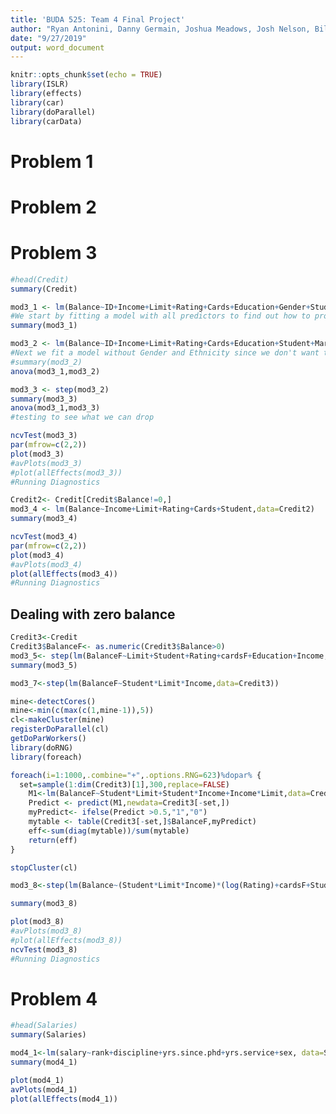 ```yaml
---
title: 'BUDA 525: Team 4 Final Project'
author: "Ryan Antonini, Danny Germain, Joshua Meadows, Josh Nelson, Bill Robertson"
date: "9/27/2019"
output: word_document
---
```


```r
knitr::opts_chunk$set(echo = TRUE)
library(ISLR)
library(effects)
library(car)
library(doParallel)
library(carData)
```

# Problem 1



# Problem 2



# Problem 3


```r
#head(Credit)
summary(Credit)
```

```r
mod3_1 <- lm(Balance~ID+Income+Limit+Rating+Cards+Education+Gender+Student+Married+Ethnicity,data=Credit)
#We start by fitting a model with all predictors to find out how to procede
summary(mod3_1)
```

```r
mod3_2 <- lm(Balance~ID+Income+Limit+Rating+Cards+Education+Student+Married,data=Credit)
#Next we fit a model without Gender and Ethnicity since we don't want to use them, and compare them to the model with all predictors
#summary(mod3_2)
anova(mod3_1,mod3_2)
```

```r
mod3_3 <- step(mod3_2)
summary(mod3_3)
anova(mod3_1,mod3_3)
#testing to see what we can drop
```

```r
ncvTest(mod3_3)
par(mfrow=c(2,2))
plot(mod3_3)
#avPlots(mod3_3)
#plot(allEffects(mod3_3))
#Running Diagnostics
```


```r
Credit2<- Credit[Credit$Balance!=0,]
mod3_4 <- lm(Balance~Income+Limit+Rating+Cards+Student,data=Credit2)
summary(mod3_4)
```

```r
ncvTest(mod3_4)
par(mfrow=c(2,2))
plot(mod3_4)
#avPlots(mod3_4)
plot(allEffects(mod3_4))
#Running Diagnostics
```

## Dealing with zero balance

```r
Credit3<-Credit
Credit3$BalanceF<- as.numeric(Credit3$Balance>0)
mod3_5<- step(lm(BalanceF~Limit+Student+Rating+cardsF+Education+Income,data=Credit3))
summary(mod3_5)
```



```r
mod3_7<-step(lm(BalanceF~Student*Limit*Income,data=Credit3))
```

```r
mine<-detectCores()
mine<-min(c(max(c(1,mine-1)),5))
cl<-makeCluster(mine)
registerDoParallel(cl)
getDoParWorkers()
library(doRNG)
library(foreach)

foreach(i=1:1000,.combine="+",.options.RNG=623)%dopar% {
  set=sample(1:dim(Credit3)[1],300,replace=FALSE)
	M1<-lm(BalanceF~Student*Limit+Student*Income+Income*Limit,data=Credit3[set,])
	Predict <- predict(M1,newdata=Credit3[-set,])
	myPredict<- ifelse(Predict >0.5,"1","0")
	mytable <- table(Credit3[-set,]$BalanceF,myPredict)
	eff<-sum(diag(mytable))/sum(mytable)
	return(eff)
}

stopCluster(cl)
```



```r
mod3_8<-step(lm(Balance~(Student*Limit*Income)*(log(Rating)+cardsF+Student+Limit+Income),data=Credit3))
```

```r
summary(mod3_8)
```

```r
plot(mod3_8)
#avPlots(mod3_8)
#plot(allEffects(mod3_8))
ncvTest(mod3_8)
#Running Diagnostics
```

# Problem 4

```r
#head(Salaries)
summary(Salaries)
```

```r
mod4_1<-lm(salary~rank+discipline+yrs.since.phd+yrs.service+sex, data=Salaries)
summary(mod4_1)
```

```r
plot(mod4_1)
avPlots(mod4_1)
plot(allEffects(mod4_1))
```
